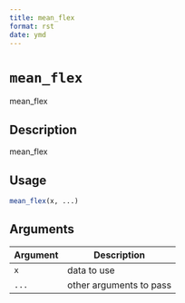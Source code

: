 ```yaml
--- 
title: mean_flex 
format: rst 
date: ymd 
--- 
```

# `mean_flex`

mean_flex


## Description

mean_flex


## Usage

```r
mean_flex(x, ...)
```


## Arguments

Argument      |Description
------------- |----------------
`x`     |     data to use
`...`     |     other arguments to pass


